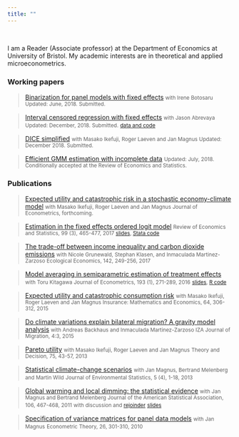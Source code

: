 ```yaml
---
title: ""
---
```


<br>

I am a Reader (Associate professor) at the Department of Economics at University of Bristol. My academic interests are in theoretical and applied microeconometrics.

### Working papers

> [Binarization for panel models with fixed effects](./Botosaru Muris - Binarization [2018].pdf)
> <small>with Irene Botosaru</small>
> <small>Updated: June, 2018. Submitted.</small>

> [Interval censored regression with fixed effects](./AM2018.pdf)
> <small>with Jason Abrevaya</small>
> <small>Updated: December, 2018. Submitted.</small>
> <small>[data and code](https://github.com/chrismuris/IntervalFixedEffects)</small>

> [DICE simplified](./ILMM2018-DICE-simplified.pdf)
> <small>with Masako Ikefuji, Roger Laeven and Jan Magnus </small> 
> <small>Updated: December 2018. Submitted.</small>

> [Efficient GMM estimation with incomplete data](./M2018-incompleteData.pdf)
> <small>Updated: July, 2018. Conditionally accepted at the Review of Economics and Statistics.</small>

### Publications

> [Expected utility and catastrophic risk in a stochastic economy-climate model](./ILMM2019-catastrophe.pdf)
> <small>with Masako Ikefuji, Roger Laeven and Jan Magnus </small> 
> <small>Journal of Econometrics, forthcoming.</small>

> [Estimation in the fixed effects ordered logit model](http://www.mitpressjournals.org/doi/pdf/10.1162/REST_a_00617) 
> <small>Review of Economics and Statistics, 99 (3), 465-477, 2017 </small> 
> <small>[slides](feol-slides-201604.pdf), [Stata code](http://dx.doi.org/10.7910/DVN/IUJ3VZ)</small>

> [The trade-off between income inequality and carbon dioxide emissions](https://doi.org/10.1016/j.ecolecon.2017.06.034)
> <small>with Nicole Grunewald, Stephan Klasen, and Inmaculada Martinez-Zarzoso </small>
> <small> Ecological Economics, 142, 249-256, 2017</small>

> [Model averaging in semiparametric estimation of treatment effects](http://dx.doi.org/10.1016/j.jeconom.2016.03.002)
> <small>with Toru Kitagawa </small> 
> <small>Journal of Econometrics, 193 (1), 271-289, 2016</small> 
> <small>[slides](KM2013-slides.pdf), [R code](KM-code.zip) </small>

> [Expected utility and catastrophic consumption risk](http://dx.doi.org/10.1016/j.insmatheco.2015.06.007)
> <small>with Masako Ikefuji, Roger Laeven and Jan Magnus </small> 
> <small>Insurance: Mathematics and Economics, 64, 306-312, 2015</small>

> [Do climate variations explain bilateral migration? A gravity model analysis](http://www.izajom.com/content/4/1/3) 
> <small>with Andreas Backhaus and Inmaculada Martinez-Zarzoso </small> 
> <small>IZA Journal of Migration, 4:3, 2015</small>

> [Pareto utility](http://dx.doi.org/10.1007/s11238-012-9293-8)
> <small>with Masako Ikefuji, Roger Laeven and Jan Magnus</small>
> <small>Theory and Decision, 75, 43-57, 2013</small>

> [Statistical climate-change scenarios](http://www.jenvstat.org/v05/i04)
> <small>with Jan Magnus, Bertrand Melenberg and Martin Wild</small>
> <small>Journal of Environmental Statistics, 5 (4), 1-18, 2013</small>

> [Global warming and local dimming: the statistical evidence](http://dx.doi.org/10.1198/jasa.2011.ap09508) 
> <small>with Jan Magnus and Bertrand Melenberg </small>
> <small>Journal of the American Statistical Association, 106, 467-468, 2011</small>
> <small>with discussion and [rejoinder](http://dx.doi.org/10.1198/jasa.2011.ap11319)</small>
> <small>[slides](MMM2010_slides.pdf)</small>

> [Specification of variance matrices for panel data models](http://dx.doi.org/10.1017/S0266466609090756)
> <small>with Jan Magnus</small>
> <small>Econometric Theory, 26, 301-310, 2010 </small>
